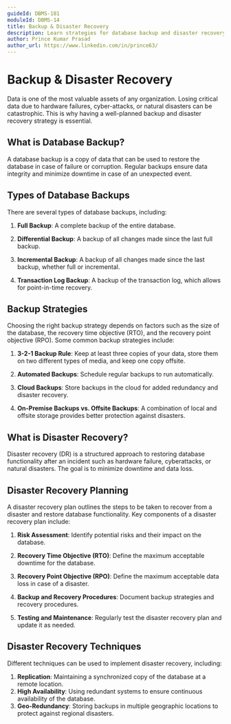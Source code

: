 ```yaml
---
guideId: DBMS-101
moduleId: DBMS-14
title: Backup & Disaster Recovery
description: Learn strategies for database backup and disaster recovery planning.
author: Prince Kumar Prasad
author_url: https://www.linkedin.com/in/prince63/
---
```


# Backup & Disaster Recovery

Data is one of the most valuable assets of any organization. Losing critical data due to hardware failures, cyber-attacks, or natural disasters can be catastrophic. This is why having a well-planned backup and disaster recovery strategy is essential.

## What is Database Backup?

A database backup is a copy of data that can be used to restore the database in case of failure or corruption. Regular backups ensure data integrity and minimize downtime in case of an unexpected event.

## Types of Database Backups

There are several types of database backups, including:

1. **Full Backup**: A complete backup of the entire database.

2. **Differential Backup**: A backup of all changes made since the last full backup.

3. **Incremental Backup**: A backup of all changes made since the last backup, whether full or incremental.

4. **Transaction Log Backup**: A backup of the transaction log, which allows for point-in-time recovery.

## Backup Strategies

Choosing the right backup strategy depends on factors such as the size of the database, the recovery time objective (RTO), and the recovery point objective (RPO). Some common backup strategies include:

1. **3-2-1 Backup Rule**: Keep at least three copies of your data, store them on two different types of media, and keep one copy offsite.

2. **Automated Backups**: Schedule regular backups to run automatically.

3. **Cloud Backups**: Store backups in the cloud for added redundancy and disaster recovery.

4. **On-Premise Backups vs. Offsite Backups**: A combination of local and offsite storage provides better protection against disasters.

## What is Disaster Recovery?

Disaster recovery (DR) is a structured approach to restoring database functionality after an incident such as hardware failure, cyberattacks, or natural disasters. The goal is to minimize downtime and data loss.

## Disaster Recovery Planning

A disaster recovery plan outlines the steps to be taken to recover from a disaster and restore database functionality. Key components of a disaster recovery plan include:

1. **Risk Assessment**: Identify potential risks and their impact on the database.

2. **Recovery Time Objective (RTO)**: Define the maximum acceptable downtime for the database.

3. **Recovery Point Objective (RPO)**: Define the maximum acceptable data loss in case of a disaster.

4. **Backup and Recovery Procedures**: Document backup strategies and recovery procedures.

5. **Testing and Maintenance**: Regularly test the disaster recovery plan and update it as needed.

## Disaster Recovery Techniques

Different techniques can be used to implement disaster recovery, including:

1. **Replication**: Maintaining a synchronized copy of the database at a remote location.
2. **High Availability**: Using redundant systems to ensure continuous availability of the database.
3. **Geo-Redundancy**: Storing backups in multiple geographic locations to protect against regional disasters.

